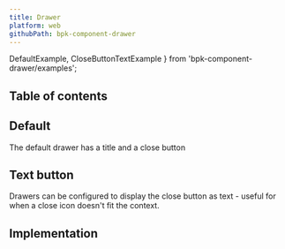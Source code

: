 ```yaml
---
title: Drawer
platform: web
githubPath: bpk-component-drawer
---
```




  DefaultExample,
  CloseButtonTextExample
} from 'bpk-component-drawer/examples';

## Table of contents

## Default

The default drawer has a title and a close button

<PresentationBlock>
  <DefaultExample />
</PresentationBlock>

## Text button

Drawers can be configured to display the close button as text - useful for when a close icon doesn&apos;t fit the context.

<PresentationBlock>
  <CloseButtonTextExample />
</PresentationBlock>

## Implementation

<Readme />
